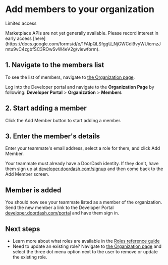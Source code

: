 # Add members to your organization

Limited access

<Warning>
Marketplace APIs are not yet generally available. Please record interest in early access [here](https://docs.google.com/forms/d/e/1FAIpQLSfggU_NjGWCdi9vyWUicrnzJmtu9vC4zgbfSC3ROwSvW4eV2g/viewform).
</Warning>

## 1. Navigate to the members list[​](#1-navigate-to-the-members-list "Direct link to heading")

To see the list of members, navigate to [the Organization page](https://developer.doordash.com/portal/organization).

Log into the Developer portal and navigate to the **Organization Page** by following: **Developer Portal** >  **Organization** > **Members**



## 2. Start adding a member[​](#2-start-adding-a-member "Direct link to heading")

Click the Add Member button to start adding a member.



## 3. Enter the member's details[​](#3-enter-the-members-details "Direct link to heading")

Enter your teammate's email address, select a role for them, and click Add Member.

Your teammate must already have a DoorDash identity. If they don't, have them sign up at [developer.doordash.com/signup](https://developer.doordash.com/signup) and then come back to the Add Member screen.



## Member is added[​](#member-is-added "Direct link to heading")

You should now see your teammate listed as a member of the organization. Send the new member a link to the Developer Portal [developer.doordash.com/portal](https://developer.doordash.com/portal) and have them sign in.



## Next steps[​](#next-steps "Direct link to heading")

* Learn more about what roles are available in the [Roles reference guide](/en-US/docs/marketplace/reference/roles)
* Need to update an existing role? Navigate to [the Organization page](https://developer.doordash.com/portal/organization/members) and select the three dot menu option next to the user to remove or update the existing role.

